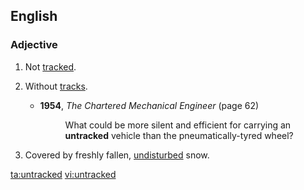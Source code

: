 ==English==

===Adjective===
{{en-adj}}

# Not [[tracked]].
# {{lb|en|of a vehicle}} Without [[track]]s.
#* '''1954''', ''The Chartered Mechanical Engineer'' (page 62)
#*: What could be more silent and efficient for carrying an '''untracked''' vehicle than the pneumatically-tyred wheel?
# {{lb|en|of a [[ski slope]]}} Covered by freshly fallen, [[undisturbed]] snow.

[[ta:untracked]]
[[vi:untracked]]